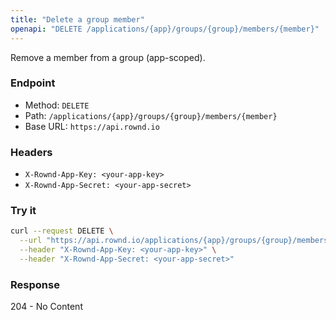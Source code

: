 ```yaml
---
title: "Delete a group member"
openapi: "DELETE /applications/{app}/groups/{group}/members/{member}"
---
```


Remove a member from a group (app-scoped).

### Endpoint

- Method: `DELETE`
- Path: `/applications/{app}/groups/{group}/members/{member}`
- Base URL: `https://api.rownd.io`

### Headers

- `X-Rownd-App-Key: <your-app-key>`
- `X-Rownd-App-Secret: <your-app-secret>`

### Try it

```bash
curl --request DELETE \
  --url "https://api.rownd.io/applications/{app}/groups/{group}/members/{member}" \
  --header "X-Rownd-App-Key: <your-app-key>" \
  --header "X-Rownd-App-Secret: <your-app-secret>"
```

### Response

204 - No Content

